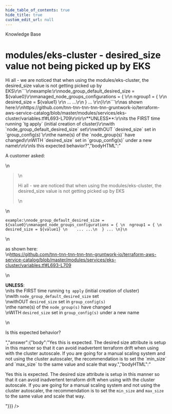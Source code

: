 ```yaml
---
hide_table_of_contents: true
hide_title: true
custom_edit_url: null
---
```



<head>
  <link rel="canonical" href="https://github.com/tnn-tnn-tnn-tnn-tnn-gruntwork-io/knowledge-base/discussions/127" />
</head>

<CenterLayout>
<span className="searchCategory">Knowledge Base</span>
<h1>modules/eks-cluster - desired_size value not being picked up by EKS</h1>
<GitHub discussion={{"id":"D_kwDOF8slf84AOdh4","number":127,"author":{"login":"zackproser"},"title":"modules/eks-cluster - desired_size value not being picked up by EKS","body":"A customer asked: \r\n> Hi all - we are noticed that when using the modules/eks-cluster, the desired_size value is not getting picked up by EKS\r\n```\r\nexample:\r\nnode_group_default_desired_size = ${value0}\r\nmanaged_node_groups_configurations = { \r\n  ngroup1 = { \r\n    desired_size = ${value1} \r\n    ... ...\r\n  } ... \r\n}\r\n```\r\nas shown here:\r\nhttps://github.com/tnn-tnn-tnn-tnn-tnn-gruntwork-io/terraform-aws-service-catalog/blob/master/modules/services/eks-cluster/variables.tf#L693-L709\r\n\r\n**UNLESS**:\r\nits the FIRST time running `tg apply` (initial creation of cluster)\r\nwith `node_group_default_desired_size` set\r\nwithOUT `desired_size` set in `group_config(s)`\r\nthe name(s) of the `node_group(s)` have changed\r\nWITH `desired_size` set in `group_config(s)` under a new name\r\n\r\nIs this expected behavior?","bodyHTML":"<p dir=\"auto\">A customer asked:</p>\n<blockquote>\n<p dir=\"auto\">Hi all - we are noticed that when using the modules/eks-cluster, the desired_size value is not getting picked up by EKS</p>\n</blockquote>\n<div class=\"snippet-clipboard-content notranslate position-relative overflow-auto\" data-snippet-clipboard-copy-content=\"example:\nnode_group_default_desired_size = ${value0}\nmanaged_node_groups_configurations = { \n  ngroup1 = { \n    desired_size = ${value1} \n    ... ...\n  } ... \n}\"><pre class=\"notranslate\"><code class=\"notranslate\">example:\nnode_group_default_desired_size = ${value0}\nmanaged_node_groups_configurations = { \n  ngroup1 = { \n    desired_size = ${value1} \n    ... ...\n  } ... \n}\n</code></pre></div>\n<p dir=\"auto\">as shown here:<br>\n<a href=\"https://github.com/tnn-tnn-tnn-tnn-tnn-gruntwork-io/terraform-aws-service-catalog/blob/master/modules/services/eks-cluster/variables.tf#L693-L709\">https://github.com/tnn-tnn-tnn-tnn-tnn-gruntwork-io/terraform-aws-service-catalog/blob/master/modules/services/eks-cluster/variables.tf#L693-L709</a></p>\n<p dir=\"auto\"><strong>UNLESS</strong>:<br>\nits the FIRST time running <code class=\"notranslate\">tg apply</code> (initial creation of cluster)<br>\nwith <code class=\"notranslate\">node_group_default_desired_size</code> set<br>\nwithOUT <code class=\"notranslate\">desired_size</code> set in <code class=\"notranslate\">group_config(s)</code><br>\nthe name(s) of the <code class=\"notranslate\">node_group(s)</code> have changed<br>\nWITH <code class=\"notranslate\">desired_size</code> set in <code class=\"notranslate\">group_config(s)</code> under a new name</p>\n<p dir=\"auto\">Is this expected behavior?</p>","answer":{"body":"Yes this is expected. The desired size attribute is setup in this manner so that it can avoid inadvertent terraform drift when using with the cluster autoscale. If you are going for a manual scaling system and not using the cluster autoscaler, the recommendation is to set the `min_size` and `max_size` to the same value and scale that way.","bodyHTML":"<p dir=\"auto\">Yes this is expected. The desired size attribute is setup in this manner so that it can avoid inadvertent terraform drift when using with the cluster autoscale. If you are going for a manual scaling system and not using the cluster autoscaler, the recommendation is to set the <code class=\"notranslate\">min_size</code> and <code class=\"notranslate\">max_size</code> to the same value and scale that way.</p>"}}} />

</CenterLayout>
  

<!-- ##DOCS-SOURCER-START
{
  "sourcePlugin": "github-discussions",
  "hash": "88ebc7155085e244b10cda98beefef6b"
}
##DOCS-SOURCER-END -->
